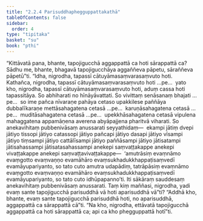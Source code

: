 ```yaml
---
title: "2.2.4 Parisuddhaphegguppattakathā"
tableOfContents: false
sidebar:
  order: 4
type: "tipitaka"
basket: "su"
book: "pthi"
---
```



<DynamicBreadcrumb />

<Division number="72" book="pthi" bookNo="8" page="41">

<Paragraph number="160" book="pthi">
“Kittāvatā pana, bhante, tapojigucchā aggappattā ca hoti sārappattā ca? Sādhu me, bhante, bhagavā tapojigucchāya aggaññeva pāpetu, sāraññeva pāpetū”ti.
</Paragraph>

<Paragraph number="161" book="pthi">
“Idha, nigrodha, tapassī cātuyāmasaṃvarasaṃvuto hoti. Kathañca, nigrodha, tapassī cātuyāmasaṃvarasaṃvuto hoti …pe…  yato kho, nigrodha, tapassī cātuyāmasaṃvarasaṃvuto hoti, aduṃ cassa hoti tapassitāya. So abhiharati no hīnāyāvattati. So vivittaṃ senāsanaṃ bhajati …pe…  so ime pañca nīvaraṇe pahāya cetaso upakkilese paññāya dubbalīkaraṇe mettāsahagatena cetasā …pe…  karuṇāsahagatena cetasā …pe…  muditāsahagatena cetasā …pe…  upekkhāsahagatena cetasā vipulena mahaggatena appamāṇena averena abyāpajjena pharitvā viharati. So anekavihitaṃ pubbenivāsaṃ anussarati seyyathidaṃ—  ekampi jātiṃ dvepi jātiyo tissopi jātiyo catassopi jātiyo pañcapi jātiyo dasapi jātiyo vīsampi jātiyo tiṃsampi jātiyo cattālīsampi jātiyo paññāsampi jātiyo jātisatampi jātisahassampi jātisatasahassampi anekepi saṃvaṭṭakappe anekepi vivaṭṭakappe anekepi saṃvaṭṭavivaṭṭakappe—  ‘amutrāsiṃ evaṃnāmo evaṃgotto evaṃvaṇṇo evamāhāro evaṃsukhadukkhappaṭisaṃvedī evamāyupariyanto, so tato cuto amutra udapādiṃ, tatrāpāsiṃ evaṃnāmo evaṃgotto evaṃvaṇṇo evamāhāro evaṃsukhadukkhappaṭisaṃvedī evamāyupariyanto, so tato cuto idhūpapanno’ti. Iti sākāraṃ sauddesaṃ anekavihitaṃ pubbenivāsaṃ anussarati.
</Paragraph>

<Paragraph number="162" book="pthi">
Taṃ kiṃ maññasi, nigrodha, yadi evaṃ sante tapojigucchā parisuddhā vā hoti aparisuddhā vā”ti? “Addhā kho, bhante, evaṃ sante tapojigucchā parisuddhā hoti, no aparisuddhā, aggappattā ca sārappattā cā”ti. “Na kho, nigrodha, ettāvatā tapojigucchā aggappattā ca hoti sārappattā ca; api ca kho phegguppattā hotī”ti.
</Paragraph>
</Division>